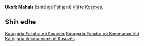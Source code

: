 {{Fshat në Kosovës
 | Emri                = Ukork Mahala
| srp_N_name = Ukork Mahala
| srp_N_FULL_NAME_RO = Ukork Mahala
| srp_N_FULL_NAME_ND_RO = Ukork Mahala
| srp_N_SORT_NAME_RG = UKORKMAHALA
| srp_N_FULL_NAME_RG = Ukork Mahala
| srp_N_FULL_NAME_ND_RG = Ukork Mahala

 | Emri (Rasa dhanore) = 
 | Figura              = 
 | Shteti              = Kosovo
 | Komuna              = Viti
 | Kodi postar         = 
 | Sipërfaqja          = 

 | Popullsia           = 

 | Regj. i popullsisë  = 
 | Dend. e popullsisë  = 
 | Faqja zyrtare       = 
 <!--- Koordinatat ----> 
 | Gjerësia            = 42.2875
 | Gjatësia            = 21.506944
 | Lartësia            = 
}}
'''Ukork Mahala''' është një [[Fshat]] në [[Viti]] të [[Kosovës]].

<!-- == Gjeografia == -->
<!-- == Historia == -->
<!-- == Demografia == -->
== Shih edhe ==
{{Komuna Viti}}
{{Kosovo-Administrata-Cung}}

[[Kategoria:Fshatra në Kosovës]]
[[Kategoria:Fshatra në Kommunes Viti]]
[[Kategoria:Vendbanime në Kosovës]]